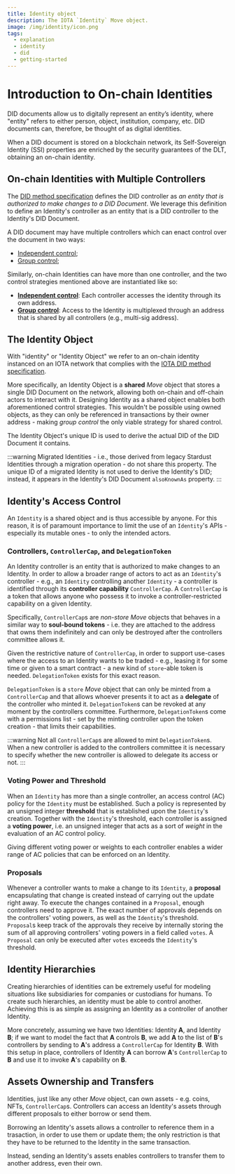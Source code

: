 ```yaml
---
title: Identity object
description: The IOTA `Identity` Move object.
image: /img/identity/icon.png
tags:
  - explanation
  - identity
  - did
  - getting-started
---
```


# Introduction to On-chain Identities

DID documents allow us to digitally represent an entity’s identity, where "entity" refers to either person,
 object, institution, company, etc. DID documents can, therefore, be thought of as digital identities.

When a DID document is stored on a blockchain network, its Self-Sovereign Identity (SSI) properties are enriched by the security guarantees of the DLT,
obtaining an on-chain identity.

## On-chain Identities with Multiple Controllers

The [DID method specification](https://www.w3.org/TR/did-core/#did-controller) defines the DID controller as _an entity that
is authorized to make changes to a DID Document_. 
We leverage this definition to define an Identity's controller as an entity that is a DID controller to the Identity's
DID Document.

A DID document may have multiple controllers which can enact control over the document in two ways:
- [Independent control](https://www.w3.org/TR/did-core/#independent-control);
- [Group control](https://www.w3.org/TR/did-core/#group-control);

Similarly, on-chain Identities can have more than one controller, and the two control strategies mentioned above are instantiated
like so:
- [**Independent control**](https://www.w3.org/TR/did-core/#independent-control): Each controller accesses the identity
  through its own address.  
- [**Group control**](https://www.w3.org/TR/did-core/#group-control): Access to the Identity is multiplexed through an 
  address that is shared by all controllers (e.g., multi-sig address).

## The Identity Object
With "identity" or "Identity Object" we refer to an on-chain identity instanced on an IOTA network that complies with the
[IOTA DID method specification](../../references/iota-identity/iota-did-method-spec.mdx).

More specifically, an Identity Object is a **shared** _Move_ object that stores a single DID Document on the network,
allowing both on-chain and off-chain actors to interact with it.
Designing Identity as a shared object enables both aforementioned control strategies. This wouldn't be possible using owned 
objects, as they can only be referenced in transactions by their owner address - making _group control_ the only viable strategy
for shared control.


The Identity Object's unique ID is used to derive the actual DID of the DID Document it contains.

:::warning
Migrated Identities - i.e., those derived from legacy Stardust Identities through a migration operation - do not
share this property. The unique ID of a migrated Identity is not used to derive the Identity's DID; instead, it 
appears in the Identity's DID Document `alsoKnownAs` property.
:::

## Identity's Access Control

An `Identity` is a shared object and is thus accessible by anyone. For this reason, it is of paramount importance to 
limit the use of an `Identity`'s APIs - especially its mutable ones - to only the intended actors.

### Controllers, `ControllerCap`, and `DelegationToken`
An Identity controller is an entity that is authorized to make changes to an Identity.
In order to allow a broader range of 
actors to act as an `Identity`'s controller - e.g., an `Identity` controlling another `Identity` - a controller is identified 
through its **controller capability** `ControllerCap`.
A `ControllerCap` is a token that allows anyone who possess it to invoke a controller-restricted capability on a given Identity.

Specifically, `ControllerCap`s are _non-store Move_ objects that behaves in a similar way to **soul-bound tokens** - i.e. they are attached to the address that owns them indefinitely and can only be destroyed after the controllers committee allows it.

Given the restrictive nature of `ControllerCap`, in order to support use-cases where the access to an Identity wants to be traded -
e.g., leasing it for some time or given to a smart contract - a new kind of `store`-able token is needed.
`DelegationToken` exists for this exact reason.

`DelegationToken` is a `store` _Move_ object that can only be minted from a `ControllerCap` and that allows whoever presents it
to act as a **delegate** of the controller who minted it. `DelegationToken`s can be revoked at any moment by the controllers 
committee. 
Furthermore, `DelegationToken`s come with a permissions list - set by the minting controller upon the token creation - that limits their capabilities.

:::warning
Not all `ControllerCap`s are allowed to mint `DelegationToken`s. When a new controller is added to the controllers committee it
is necessary to specify whether the new controller is allowed to delegate its access or not.
:::

### Voting Power and Threshold
When an `Identity` has more than a single controller, an access control (AC) policy for the `Identity` must be established. Such 
a policy is represented by an unsigned integer **threshold** that is established upon the `Identity`'s creation.
Together with the `Identity`'s threshold, each controller is assigned a **voting power**, i.e. an unsigned integer that 
acts as a sort of _weight_ in the evaluation of an AC control policy.   

Giving different voting power or weights to each controller enables a wider range of AC policies that can be enforced on an 
Identity.

### Proposals
Whenever a controller wants to make a change to its `Identity`, a **proposal** encapsulating that change is created instead of 
carrying out the update right away.
To execute the changes contained in a `Proposal`, enough controllers need to approve it. The exact number of approvals 
depends on the controllers' voting powers, as well as the `Identity`'s threshold. 
`Proposal`s keep track of the approvals they receive by internally storing the sum of all approving controllers' voting powers 
in a field called `votes`.
A `Proposal` can only be executed after `votes` exceeds the `Identity`'s threshold.

## Identity Hierarchies
Creating hierarchies of identities can be extremely useful for modeling situations like subsidiaries for companies or custodians 
for humans.
To create such hierarchies, an identity must be able to control another. Achieving this is as simple as assigning an 
Identity as a controller of another Identity.

More concretely, assuming we have two Identities: Identity **A**, and Identity **B**; if we want to model the fact that **A** 
controls **B**, we add **A** to the list of **B**'s controllers by sending to **A**'s address a `ControllerCap` for Identity 
**B**.
With this setup in place, controllers of Identity **A** can borrow **A**'s `ControllerCap` to **B** and use it to invoke **A**'s
capability on **B**.

## Assets Ownership and Transfers

Identities, just like any other _Move_ object, can own assets - e.g. coins, NFTs, `ControllerCap`s. Controllers can access
an Identity's assets through different proposals to either borrow or send them.

Borrowing an Identity's assets allows a controller to reference them in a trasaction, in order to use them or update them;
the only restriction is that they have to be returned to the Identity in the same transaction.

Instead, sending an Identity's assets enables controllers to transfer them to another address, even their own.